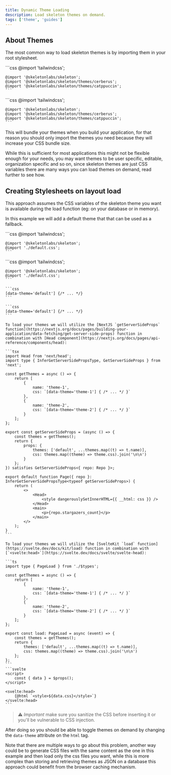 ```yaml
---
title: Dynamic Theme Loading
description: Load skeleton themes on demand.
tags: ['theme', 'guides']
---
```


## About Themes

The most common way to load skeleton themes is by importing them in your root stylesheet.

<Framework id="react">
	```css
	@import 'tailwindcss';

    @import '@skeletonlabs/skeleton';
    @import '@skeletonlabs/skeleton/themes/cerberus';
    @import '@skeletonlabs/skeleton/themes/catppuccin';
    ```

</Framework>
<Framework id="svelte">
	```css
	@import 'tailwindcss';

    @import '@skeletonlabs/skeleton';
    @import '@skeletonlabs/skeleton/themes/cerberus';
    @import '@skeletonlabs/skeleton/themes/catppuccin';
    ```

</Framework>

This will bundle your themes when you build your application, for that reason you should only import the themes you need because they will increase your CSS bundle size.

While this is sufficient for most applications this might not be flexible enough for your needs, you may want themes to be
user specific, editable, organization specific and so on, since skeleton themes are just CSS variables there are many ways
you can load themes on demand, read further to see how.

## Creating Stylesheets on layout load

This approach assumes the CSS variables of the skeleton theme you want is available during the load function (eg: on your database or in memory).

In this example we will add a default theme that that can be used as a fallback.

<Framework id="react">
	```css
	@import 'tailwindcss';

    @import '@skeletonlabs/skeleton';
    @import './default.css';
    ```

</Framework>
<Framework id="svelte">
	```css
	@import 'tailwindcss';

    @import '@skeletonlabs/skeleton';
    @import './default.css';
    ```

</Framework>

<Framework id="react">

    ```css
    [data-theme='default'] {/* ... */}
    ```

</Framework>
<Framework id="svelte">

    ```css
    [data-theme='default'] {/* ... */}
    ```

</Framework>

<Framework id="react">

    To load your themes we will utilize the [NextJS `getServerSideProps` function](https://nextjs.org/docs/pages/building-your-application/data-fetching/get-server-side-props) function in combination with [Head component](https://nextjs.org/docs/pages/api-reference/components/head):

    ```tsx
    import Head from 'next/head';
    import type { InferGetServerSidePropsType, GetServerSideProps } from 'next';

    const getThemes = async () => {
    	return [
    		{
    			name: 'theme-1',
    			css: `[data-theme='theme-1'] { /* ... */ }`
    		},
    		{
    			name: 'theme-2',
    			css: `[data-theme='theme-2'] { /* ... */ }`
    		}
    	];
    };

    export const getServerSideProps = (async () => {
    	const themes = getThemes();
    	return {
    		props: {
    			themes: ['default', ...themes.map((t) => t.name)],
    			css: themes.map((theme) => theme.css).join('\n\n')
    		}
    	};
    }) satisfies GetServerSideProps<{ repo: Repo }>;

    export default function Page({ repo }: InferGetServerSidePropsType<typeof getServerSideProps>) {
    	return (
    		<>
    			<Head>
    				<style dangerouslySetInnerHTML={{ __html: css }} />
    			</Head>
    			<main>
    				<p>{repo.stargazers_count}</p>
    			</main>
    		</>
    	);
    }
    ```

</Framework>
<Framework id="svelte">

    To load your themes we will utilize the [SvelteKit `load` function](https://svelte.dev/docs/kit/load) function in combination with [`<svelte:head>`](https://svelte.dev/docs/svelte/svelte-head):

    ```ts
    import type { PageLoad } from './$types';

    const getThemes = async () => {
    	return [
    		{
    			name: 'theme-1',
    			css: `[data-theme='theme-1'] { /* ... */ }`
    		},
    		{
    			name: 'theme-2',
    			css: `[data-theme='theme-2'] { /* ... */ }`
    		}
    	];
    };

    export const load: PageLoad = async (event) => {
    	const themes = getThemes();
    	return {
    		themes: ['default', ...themes.map((t) => t.name)],
    		css: themes.map((theme) => theme.css).join('\n\n')
    	};
    };
    ```
    ```svelte
    <script>
    	const { data } = $props();
    </script>

    <svelte:head>
    	{@html `<style>${data.css}</style>`}
    </svelte:head>
    ```

</Framework>

> ⚠️ _Important_ make sure you sanitize the CSS before inserting it or you'll be vulnerable to CSS injection.

After doing so you should be able to toggle themes on demand by changing the `data-theme` attribute on the `html` tag.

Note that there are multiple ways to go about this problem, another way could be to generate CSS files with
the same content as the one in this example and then load only the css files you want, while this
is more complex than storing and retrieving themes as JSON on a database this approach could benefit
from the browser caching mechanism.
